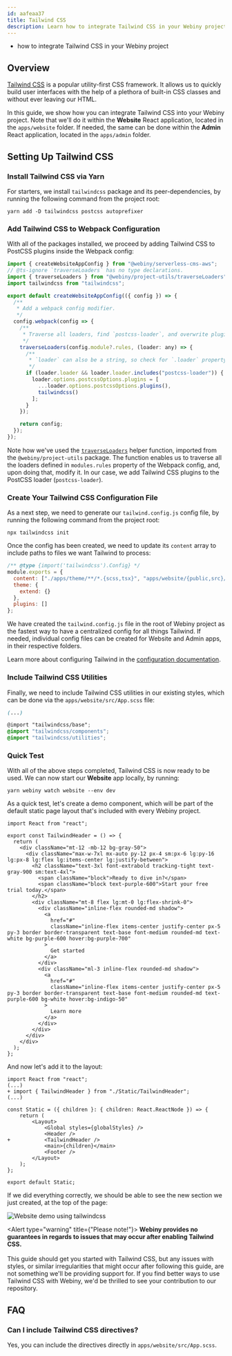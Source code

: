 ```yaml
---
id: aafeaa37
title: Tailwind CSS
description: Learn how to integrate Tailwind CSS in your Webiny project.
---
```


<WhatYouWillLearn>

- how to integrate Tailwind CSS in your Webiny project

</WhatYouWillLearn>

## Overview

[Tailwind CSS](https://tailwindcss.com/) is a popular utility-first CSS framework.
It allows us to quickly build user interfaces with the help of a plethora of built-in CSS classes and without ever leaving our HTML.

In this guide, we show how you can integrate Tailwind CSS into your Webiny project. Note that we'll do it within the **Website** React application, located in the `apps/website` folder. If needed, the same can be done within the **Admin** React application, located in the `apps/admin` folder.

## Setting Up Tailwind CSS

### Install Tailwind CSS via Yarn

For starters, we install `tailwindcss` package and its peer-dependencies, by running the following command from the project root:

```
yarn add -D tailwindcss postcss autoprefixer
```

### Add Tailwind CSS to Webpack Configuration

With all of the packages installed, we proceed by adding Tailwind CSS to PostCSS plugins inside the Webpack config:

```js apps/website/webiny.config.ts
import { createWebsiteAppConfig } from "@webiny/serverless-cms-aws";
// @ts-ignore `traverseLoaders` has no type declarations.
import { traverseLoaders } from "@webiny/project-utils/traverseLoaders";
import tailwindcss from "tailwindcss";

export default createWebsiteAppConfig(({ config }) => {
  /**
   * Add a webpack config modifier.
   */
  config.webpack(config => {
    /**
     * Traverse all loaders, find `postcss-loader`, and overwrite plugins.
     */
    traverseLoaders(config.module?.rules, (loader: any) => {
      /**
       * `loader` can also be a string, so check for `.loader` property.
       */
      if (loader.loader && loader.loader.includes("postcss-loader")) {
        loader.options.postcssOptions.plugins = [
          ...loader.options.postcssOptions.plugins(),
          tailwindcss()
        ];
      }
    });

    return config;
  });
});
```

Note how we've used the [`traverseLoaders`](https://github.com/webiny/webiny-js/blob/next/packages/project-utils/traverseLoaders.js) helper function, imported from the `@webiny/project-utils` package.
The function enables us to traverse all the loaders defined in `modules.rules` property of the Webpack config, and, upon doing that, modify it. In our case, we add Tailwind CSS plugins to the PostCSS loader (`postcss-loader`).

### Create Your Tailwind CSS Configuration File

As a next step, we need to generate our `tailwind.config.js` config file, by running the following command from the project root:

```
npx tailwindcss init
```

Once the config has been created, we need to update its `content` array to include paths to files we want Tailwind to process:

```js tailwind.config.js
/** @type {import('tailwindcss').Config} */
module.exports = {
  content: ["./apps/theme/**/*.{scss,tsx}", "apps/website/{public,src}/*.{html,tsx}"],
  theme: {
    extend: {}
  },
  plugins: []
};
```

<Alert type="info">

We have created the `tailwind.config.js` file in the root of Webiny project as the fastest way to have a centralized config for all things Tailwind. If needed, individual config files can be created for Website and Admin apps, in their respective folders.

</Alert>

<Alert type="info">

Learn more about configuring Tailwind in the [configuration documentation](https://tailwindcss.com/docs/configuration).

</Alert>

### Include Tailwind CSS Utilities

Finally, we need to include Tailwind CSS utilities in our existing styles, which can be done via the `apps/website/src/App.scss` file:

```scss apps/website/src/App.scss
(...)

@import "tailwindcss/base";
@import "tailwindcss/components";
@import "tailwindcss/utilities";
```

### Quick Test

With all of the above steps completed, Tailwind CSS is now ready to be used. We can now start our **Website** app locally, by running:

```
yarn webiny watch website --env dev
```

As a quick test, let's create a demo component, which will be part of the default static page layout that's included with every Webiny project.

```tsx extensions/theme/src/layouts/pages/Static/TailwindHeader.tsx
import React from "react";

export const TailwindHeader = () => {
  return (
    <div className="mt-12 -mb-12 bg-gray-50">
      <div className="max-w-7xl mx-auto py-12 px-4 sm:px-6 lg:py-16 lg:px-8 lg:flex lg:items-center lg:justify-between">
        <h2 className="text-3xl font-extrabold tracking-tight text-gray-900 sm:text-4xl">
          <span className="block">Ready to dive in?</span>
          <span className="block text-purple-600">Start your free trial today.</span>
        </h2>
        <div className="mt-8 flex lg:mt-0 lg:flex-shrink-0">
          <div className="inline-flex rounded-md shadow">
            <a
              href="#"
              className="inline-flex items-center justify-center px-5 py-3 border border-transparent text-base font-medium rounded-md text-white bg-purple-600 hover:bg-purple-700"
            >
              Get started
            </a>
          </div>
          <div className="ml-3 inline-flex rounded-md shadow">
            <a
              href="#"
              className="inline-flex items-center justify-center px-5 py-3 border border-transparent text-base font-medium rounded-md text-purple-600 bg-white hover:bg-indigo-50"
            >
              Learn more
            </a>
          </div>
        </div>
      </div>
    </div>
  );
};
```

And now let's add it to the layout:

```diff-tsx extensions/theme/src/layouts/pages/Static.tsx
import React from "react";
(...)
+ import { TailwindHeader } from "./Static/TailwindHeader";
(...)

const Static = ({ children }: { children: React.ReactNode }) => {
    return (
        <Layout>
            <Global styles={globalStyles} />
            <Header />
+           <TailwindHeader />
            <main>{children}</main>
            <Footer />
        </Layout>
    );
};

export default Static;
```

If we did everything correctly, we should be able to see the new section we just created, at the top of the page:

![Website demo using tailwindcss](./assets/integrate-tailwindcss/tailwind-css-demo-website.png)

<Alert type="warning" title={"Please note!"}>
  <strong>
    Webiny provides no guarantees in regards to issues that may occur after enabling Tailwind CSS.
  </strong>
  <br /> <br />
  This guide should get you started with Tailwind CSS, but any issues with styles, or similar
  irregularities that might occur after following this guide, are not something we'll be providing
  support for. If you find better ways to use Tailwind CSS with Webiny, we'd be thrilled to see your
  contribution to our repository.
</Alert>

## FAQ

### Can I include Tailwind CSS directives?

Yes, you can include the directives directly in `apps/website/src/App.scss`.
